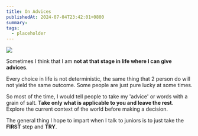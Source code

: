 ```yaml
---
title: On Advices 
publishedAt: 2024-07-04T23:42:01+0800
summary: 
tags:
  - placeholder
---
```


<Image src='/images/flowers.png' />

Sometimes I think that I am **not at that stage in life where I can give advices**. 

Every choice in life is not deterministic, the same thing that 2 person do will not yield the same outcome. Some people are just pure lucky at some times.

So most of the time, I would tell people to take my 'advice' or words with a grain of salt. **Take only what is applicable to you and leave the rest**. Explore the current context of the world before making a decision.

The general thing I hope to impart when I talk to juniors is to just take the **FIRST** step and **TRY**. 